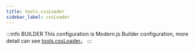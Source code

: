 ```yaml
---
title: tools.cssLoader
sidebar_label: cssLoader
---
```


:::info BUILDER
This configuration is Modern.js Builder configuration, more detail can see [tools.cssLoader](https://modernjs.dev/builder/en/api/config-tools.html#tools-cssloader)。
:::


<Main />
